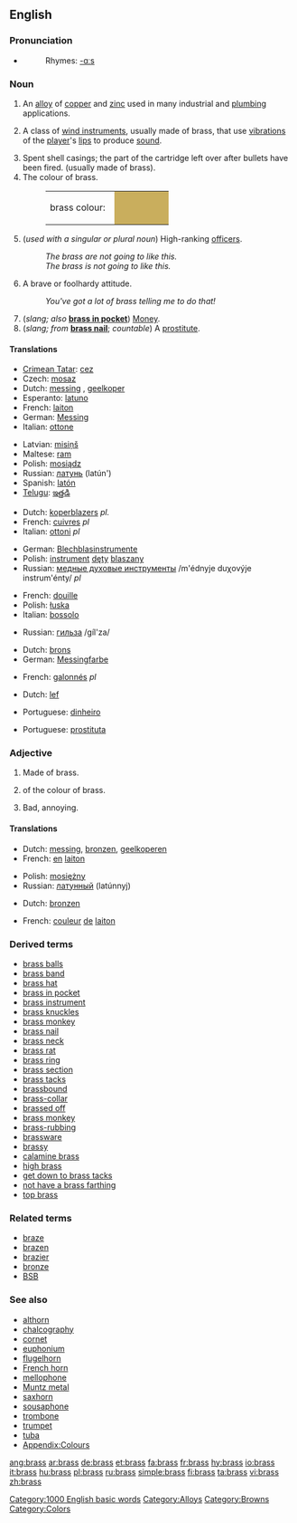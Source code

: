 {{wikipedia}}
==English==

===Pronunciation===
*{{audio|en-us-brass.ogg|Audio (US)}}
*:Rhymes: [[Rhymes:English:-ɑːs|-ɑːs]]

===Noun===
{{en-noun|es|-}}

# An [[alloy]] of [[copper]] and [[zinc]] used in many industrial and [[plumbing]] applications.
# {{music}} A class of [[wind instrument]]s, usually made of brass, that use [[vibration]]s of the [[player]]'s [[lip]]s to produce [[sound]].
# Spent shell casings; the part of the cartridge left over after bullets have been fired. (usually made of brass).
# The colour of brass.
#:<table><tr><td>brass colour: &nbsp;</td><td bgcolor="#C9AE5D" width="80">&nbsp; </td></tr></table>
# {{military}} (''used with a singular or plural noun'') High-ranking [[officers]].
#:''The brass are not going to like this.''
#:''The brass is not going to like this.''
# {{informal}} A brave or foolhardy attitude.
#: ''You've got a lot of brass telling me to do that!''
# (''slang; also'' '''[[brass in pocket]]''') [[Money]].
# (''slang; from'' '''[[brass nail]]'''; ''countable'') A [[prostitute]].

====Translations====

{{trans-top|alloy of copper and zinc}}
*[[Crimean Tatar]]: [[cez]]
*Czech: [[mosaz]] {{f}}
*Dutch: [[messing#Dutch|messing]] {{n}}, [[geelkoper]] {{n}}
*Esperanto: [[latuno]]
*French: [[laiton]] {{m}}
*German: [[Messing]] {{n}}
*Italian: [[ottone]] {{m}}
{{trans-mid}}
*Latvian: [[misiņš]] {{m}}
*Maltese: [[ram]] {{m}}
*Polish: [[mosiądz]] {{m}}
*Russian: [[латунь]] (latún') {{f}}
*Spanish: [[latón]] {{m}}
*[[Telugu]]: [[ఇత్తడి]]
{{trans-bottom}}

{{trans-top|class of wind instruments}}
*Dutch: [[koperblazers]] ''pl.''
*French: [[cuivres]] {{m}} ''pl''
*Italian: [[ottoni]] {{m}} ''pl''
{{trans-mid}}
*German: [[Blechblasinstrumente]] {{p}}
*Polish: [[instrument]] [[dęty]] [[blaszany]] {{m}}
*Russian: [[медные духовые инструменты]] /m'édnyje duχovýje instrum'énty/ ''pl''
{{trans-bottom}}

{{trans-top|spent shell casings}}
*French: [[douille]] {{f}}
*Polish: [[łuska]] {{f}}
*Italian: [[bossolo]] {{m}}
{{trans-mid}}
*Russian: [[гильза]] /gíl'za/ {{f}}
{{trans-bottom}}

{{trans-top|colour of brass}}
*Dutch: [[brons]] {{n}}
*German: [[Messingfarbe]] {{f}}
{{trans-mid}}
{{trans-bottom}}

{{trans-top|high-ranking military officers}}
*French: [[galonnés]] {{m}} ''pl''
{{trans-mid}}
{{trans-bottom}}

{{trans-top|informal: a brave or foolhardy attitude}}
*Dutch: [[lef]] {{n}}
{{trans-mid}}
{{trans-bottom}}

{{trans-top|slang: money}}
*Portuguese: [[dinheiro]] {{m}}
{{trans-mid}}
{{trans-bottom}}

{{trans-top|slang: a prostitute}}
*Portuguese: [[prostituta]] {{f}}
{{trans-mid}}
{{trans-bottom}}

===Adjective===
{{en-adj}}

# {{not comparable}} Made of brass.<!-- Actually attributive noun? -->
# of the colour of brass.
# {{slang}} Bad, annoying.

====Translations====

{{trans-top|made of brass}}
*Dutch: [[messing]], [[bronzen]], [[geelkoperen]]
*French: [[en]] [[laiton]]
{{trans-mid}}
*Polish: [[mosiężny]] {{m}}
*Russian: [[латунный]] (latúnnyj)
{{trans-bottom}}

{{trans-top|colour of brass}}
*Dutch: [[bronzen]]
{{trans-mid}}
*French: [[couleur]] [[de]] [[laiton]]
{{trans-bottom}}

{{trans-top|bad, annoying}}
{{trans-mid}}
{{trans-bottom}}

===Derived terms===
*[[brass balls]]
*[[brass band]]
*[[brass hat]]
*[[brass in pocket]]
*[[brass instrument]]
*[[brass knuckles]]
*[[brass monkey]]
*[[brass nail]]
*[[brass neck]]
*[[brass rat]]
*[[brass ring]]
*[[brass section]]
*[[brass tacks]]
*[[brassbound]]
*[[brass-collar]]
*[[brassed off]]
*[[brass monkey]]
*[[brass-rubbing]]
*[[brassware]]
*[[brassy]]
*[[calamine brass]]
*[[high brass]]
*[[get down to brass tacks]]
*[[not have a brass farthing]]
*[[top brass]]

===Related terms===
*[[braze]]
*[[brazen]]
*[[brazier]]
*[[bronze]]
*[[BSB]]

===See also===
*[[althorn]]
*[[chalcography]]
*[[cornet]]
*[[euphonium]]
*[[flugelhorn]]
*[[French horn]]
*[[mellophone]]
*[[Muntz metal]]
*[[saxhorn]]
*[[sousaphone]]
*[[trombone]]
*[[trumpet]]
*[[tuba]]
*[[Wiktionary_Appendix:Colours|Appendix:Colours]]

[[Category:1000 English basic words]]
[[Category:Alloys]]
[[Category:Browns]]
[[Category:Colors]]

[[ang:brass]]
[[ar:brass]]
[[de:brass]]
[[et:brass]]
[[fa:brass]]
[[fr:brass]]
[[hy:brass]]
[[io:brass]]
[[it:brass]]
[[hu:brass]]
[[pl:brass]]
[[ru:brass]]
[[simple:brass]]
[[fi:brass]]
[[ta:brass]]
[[vi:brass]]
[[zh:brass]]
